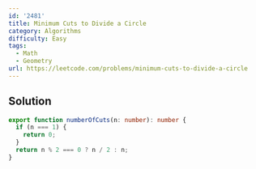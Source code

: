 ```yaml
---
id: '2481'
title: Minimum Cuts to Divide a Circle
category: Algorithms
difficulty: Easy
tags:
  - Math
  - Geometry
url: https://leetcode.com/problems/minimum-cuts-to-divide-a-circle
---
```


## Solution

```typescript showLineNumbers
export function numberOfCuts(n: number): number {
  if (n === 1) {
    return 0;
  }
  return n % 2 === 0 ? n / 2 : n;
}
```
